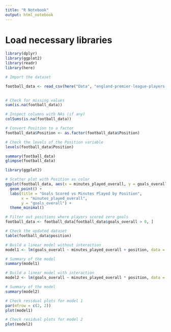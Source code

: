 ---
title: "R Notebook"
output: html_notebook
---

# Load necessary libraries
```{r}
library(dplyr)
library(ggplot2)
library(readr)
library(here)
```

```{r}
# Import the dataset

football_data <- read_csv(here("Data", "england-premier-league-players-2018-to-2019-stats.csv"))
                          
```


```{r}
# Check for missing values
sum(is.na(football_data))

# Inspect columns with NAs (if any)
colSums(is.na(football_data))

```


```{r}
# Convert Position to a factor
football_data$Position <- as.factor(football_data$Position)

# Check the levels of the Position variable
levels(football_data$Position)

```

```{r}
summary(football_data)
glimpse(football_data)
```


```{r}
library(ggplot2)

# Scatter plot with Position as color
ggplot(football_data, aes(x = minutes_played_overall, y = goals_overall, color = position)) +
  geom_point() +
  labs(title = "Goals Scored vs Minutes Played by Position", 
       x = "minutes_played_overall", 
       y = "goals_overall") +
  theme_minimal()

```


```{r}
# Filter out positions where players scored zero goals
football_data <- football_data[football_data$goals_overall > 0, ]

# Check the updated dataset
table(football_data$position)

```


```{r}
# Build a linear model without interaction
model1 <- lm(goals_overall ~ minutes_played_overall + position, data = football_data)

# Summary of the model
summary(model1)

```


```{r}
# Build a linear model with interaction
model2 <- lm(goals_overall ~ minutes_played_overall * position, data = football_data)

# Summary of the model
summary(model2)


```


```{r}
# Check residual plots for model 1
par(mfrow = c(2, 2))
plot(model1)

# Check residual plots for model 2
plot(model2)

```

```{r}

```

